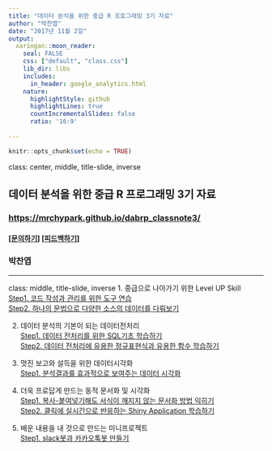 ```yaml
---
title: "데이터 분석을 위한 중급 R 프로그래밍 3기 자료"
author: "박찬엽"
date: "2017년 11월 2일"
output:
  xaringan::moon_reader:
    seal: FALSE
    css: ["default", "class.css"]
    lib_dir: libs
    includes:
      in_header: google_analytics.html
    nature:
      highlightStyle: github
      highlightLines: true
      countIncrementalSlides: false
      ratio: '16:9'
      
---
```


```r
knitr::opts_chunk$set(echo = TRUE)
```

class: center, middle, title-slide, inverse

## 데이터 분석을 위한 중급 R 프로그래밍 3기 자료
### <https://mrchypark.github.io/dabrp_classnote3/>

#### [[문의하기](http://pf.kakao.com/_RXANd)] [[피드백하기](https://github.com/mrchypark/dabrp_classnote3/issues/new)]
### 박찬엽

---
class: middle, title-slide, inverse 
1. 중급으로 나아가기 위한 Level UP Skill    
	[Step1. 코드 작성과 관리를 위한 도구 연습](https://mrchypark.github.io/dabrp_classnote3/class1)    
	[Step2. 하나의 문법으로 다양한 소스의 데이터를 다뤄보기](https://mrchypark.github.io/dabrp_classnote3/class2)    

2. 데이터 분석의 기본이 되는 데이터전처리    
  [Step1. 데이터 전처리를 위한 SQL기초 학습하기](https://mrchypark.github.io/dabrp_classnote3/class3)    
  [Step2. 데이터 전처리에 유용한 정규표현식과 유용한 함수 학습하기](https://mrchypark.github.io/dabrp_classnote3/class4)    

3. 멋진 보고와 설득을 위한 데이터시각화    
  [Step1. 분석결과를 효과적으로 보여주는 데이터 시각화](https://mrchypark.github.io/dabrp_classnote3/class5)    

4. 더욱 프로답게 만드는 동적 문서화 및 시각화    
  [Step1. 복사-붙여넣기해도 서식이 깨지지 않는 문서화 방법 익히기](https://mrchypark.github.io/dabrp_classnote3/class6)    
  [Step2. 클릭에 실시간으로 반응하는 Shiny Application 학습하기](https://mrchypark.github.io/dabrp_classnote3/class8)    
  
5. 배운 내용을 내 것으로 만드는 미니프로젝트    
  [Step1. slack봇과 카카오톡봇 만들기](https://mrchypark.github.io/dabrp_classnote3/class7)    
